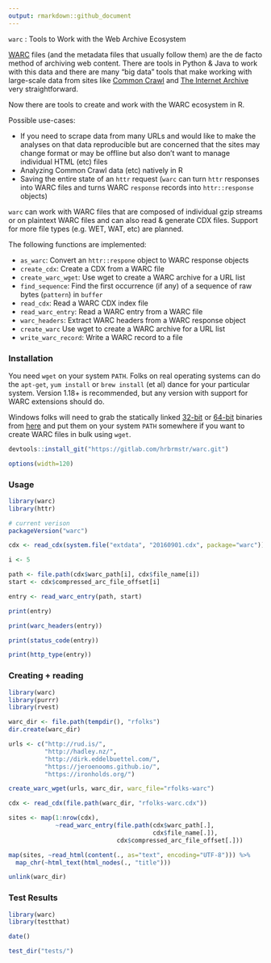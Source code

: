 ```yaml
---
output: rmarkdown::github_document
---
```


`warc` : Tools to Work with the Web Archive Ecosystem

[WARC](http://www.digitalpreservation.gov/formats/fdd/fdd000236.shtml) files (and the metadata files that usually follow them) are the de facto method of archiving web content. There are tools in Python & Java to work with this data and there are many "big data" tools that make working with large-scale data from sites like [Common Crawl](http://commoncrawl.org/) and [The Internet Archive](https://archive.org/index.php) very straightforward.

Now there are tools to create and work with the WARC ecosystem in R.

Possible use-cases:

- If you need to scrape data from many URLs and would like to make the analyses on that data reproducible but are concerned that the sites may change format or may be offline but also don't want to manage individual HTML (etc) files
- Analyzing Common Crawl data (etc) natively in R
- Saving the entire state of an `httr` request (`warc` can turn `httr` responses into WARC files and turns WARC `response` records into `httr::response` objects)

`warc` can work with WARC files that are composed of individual gzip streams or on plaintext WARC files and can also read & generate CDX files. Support for more file types (e.g. WET, WAT, etc) are planned.

The following functions are implemented:

- `as_warc`:	Convert an `httr::respone` object to WARC response objects
- `create_cdx`:	Create a CDX from a WARC file
- `create_warc_wget`:	Use wget to create a WARC archive for a URL list
- `find_sequence`:	Find the first occurrence (if any) of a sequence of raw bytes (`pattern`) in `buffer`
- `read_cdx`:	Read a WARC CDX index file
- `read_warc_entry`:	Read a WARC entry from a WARC file
- `warc_headers`:	Extract WARC headers from a WARC response object
- `create_warc`	Use wget to create a WARC archive for a URL list
- `write_warc_record`:	Write a WARC record to a file

### Installation

You need `wget` on your system `PATH`. Folks on real operating systems can do the `apt-get`, `yum install` or `brew install` (et al) dance for your particular system. Version 1.18+ is recommended, but any version with support for WARC extensions should do.

Windows folks will need to grab the statically linked [32-bit](https://eternallybored.org/misc/wget/current/wget.exe) or [64-bit](https://eternallybored.org/misc/wget/current/wget64.exe) binaries from [here](https://eternallybored.org/misc/wget/) and put them on your system `PATH` somewhere if you want to create WARC files in bulk using `wget`.

```r
devtools::install_git("https://gitlab.com/hrbrmstr/warc.git")
```

```r
options(width=120)
```

### Usage

```r
library(warc)
library(httr)

# current verison
packageVersion("warc")

cdx <- read_cdx(system.file("extdata", "20160901.cdx", package="warc"))

i <- 5

path <- file.path(cdx$warc_path[i], cdx$file_name[i])
start <- cdx$compressed_arc_file_offset[i]

entry <- read_warc_entry(path, start)

print(entry)

print(warc_headers(entry))

print(status_code(entry))

print(http_type(entry))
```


### Creating + reading

```r
library(warc)
library(purrr)
library(rvest)

warc_dir <- file.path(tempdir(), "rfolks")
dir.create(warc_dir)

urls <- c("http://rud.is/",
          "http://hadley.nz/",
          "http://dirk.eddelbuettel.com/",
          "https://jeroenooms.github.io/",
          "https://ironholds.org/")

create_warc_wget(urls, warc_dir, warc_file="rfolks-warc")

cdx <- read_cdx(file.path(warc_dir, "rfolks-warc.cdx"))

sites <- map(1:nrow(cdx),
             ~read_warc_entry(file.path(cdx$warc_path[.],
                                        cdx$file_name[.]), 
                              cdx$compressed_arc_file_offset[.]))

map(sites, ~read_html(content(., as="text", encoding="UTF-8"))) %>% 
  map_chr(~html_text(html_nodes(., "title")))

unlink(warc_dir)
```

### Test Results

```r
library(warc)
library(testthat)

date()

test_dir("tests/")
```

